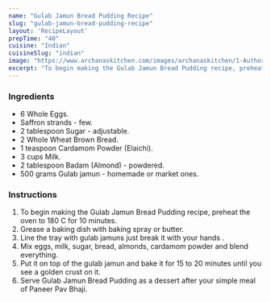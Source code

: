 ---
name: "Gulab Jamun Bread Pudding Recipe"
slug: "gulab-jamun-bread-pudding-recipe"
layout: 'RecipeLayout'
prepTime: "40"
cuisine: "Indian"
cuisineSlug: "indian"
image: "https://www.archanaskitchen.com/images/archanaskitchen/1-Author/Sadafabbasi79-yahoo.com/Dhoop_chau__gulab_jamun_bread_pudding__1600.jpg"
excerpt: "To begin making the Gulab Jamun Bread Pudding recipe, preheat the oven to 180 C for 10 minutes"
---

### Ingredients

- 6 Whole Eggs.
- Saffron strands - few.
- 2 tablespoon Sugar - adjustable.
- 2 Whole Wheat Brown Bread.
- 1 teaspoon Cardamom Powder (Elaichi).
- 3 cups Milk.
- 2 tablespoon Badam (Almond) - powdered.
- 500 grams Gulab jamun - homemade or market ones.

### Instructions

1. To begin making the Gulab Jamun Bread Pudding recipe, preheat the oven to 180 C for 10 minutes.
1. Grease a baking dish with baking spray or butter.
1. Line the tray with gulab jamuns just break it with your hands .
1. Mix eggs, milk, sugar, bread, almonds, cardamom powder  and blend everything.
1. Put it on top of the gulab jamun and bake it for 15 to 20 minutes until you see a golden crust on it.
1. Serve Gulab Jamun Bread Pudding as a dessert after your simple meal of Paneer Pav Bhaji.
